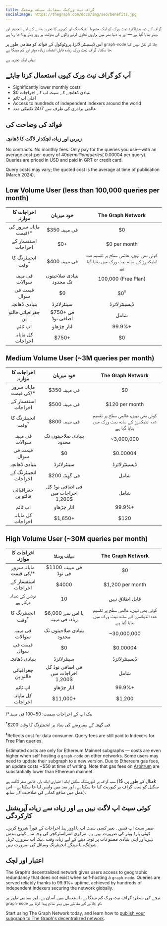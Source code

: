 ```yaml
---
title: گراف نیٹ ورکنگ بمقابلہ سیلف ہوسٹنگ
socialImage: https://thegraph.com/docs/img/seo/benefits.jpg
---
```


گراف کے ڈیسینٹرالائزڈ نیٹ ورک کو ایک مضبوط انڈیکسنگ اور کیوری کا تجربہ بنانے کے لیے انجنیئر اور بہتر بنایا گیا ہے — اور یہ دنیا بھر میں ہزاروں تعاون کرنے والوں کی بدولت ہر روز بہتر ہوتا جا رہا ہے.

اس ڈیسینٹرالائزڈ پروٹوکول کے فوائد کو مقامی طور پر `graph-node` چلا کر نقل نہیں کیا جا سکتا۔ گراف نیٹ ورک زیادہ قابل اعتماد، زیادہ موثر اور کم مہنگا ہے.

یہاں ایک تجزیہ ہے:

## آپ کو گراف نیٹ ورک کیوں استعمال کرنا چاہئے

- Significantly lower monthly costs
- $0 بنیادی ڈھانچے کے سیٹ اپ کے اخراجات
- اعلی اپ ٹائم
- Access to hundreds of independent Indexers around the world
- عالمی برادری کی طرف سے 24/7 تکنیکی مدد

## فوائد کی وضاحت کی

### زیریں اور زیادہ لچکدار لاگت کا ڈھانچہ

No contracts. No monthly fees. Only pay for the queries you use—with an average cost-per-query of $40 per million queries (~$0.00004 per query). Queries are priced in USD and paid in GRT or credit card.

Query costs may vary; the quoted cost is the average at time of publication (March 2024).

## Low Volume User (less than 100,000 queries per month)

| اخراجات کا موازنہ | خود میزبان | The Graph Network |
| :-: | :-: | :-: |
| ماہانہ سرور کی قیمت/\* | $350 فی مہینہ | $0 |
| استفسار کے اخراجات | $0+ | $0 per month |
| انجینئرنگ کا وقت<sup>†</sup> | $400 فی مہینہ | کوئی بھی نہیں، عالمی سطح پر تقسیم شدہ انڈیکسرز کے ساتھ نیٹ ورک میں بنایا گیا ہے |
| فی مہینہ سوالات | بنیادی صلاحیتوں تک محدود | 100,000 (Free Plan) |
| قیمت فی سوال | $0 | $0<sup>‡</sup> |
| بنیادی ڈھانچہ | سینٹرلائزڈ | ڈیسینٹرلائزڈ |
| جغرافیائی فالتو پن | $750+ فی اضافی نوڈ | شامل |
| اپ ٹائم | اتار چڑھاو | 99.9%+ |
| کل ماہانہ اخراجات | <span className="highlight-row" />$750+ | $0 |

## Medium Volume User (~3M queries per month)

| اخراجات کا موازنہ | خود میزبان | The Graph Network |
| :-: | :-: | :-: |
| ماہانہ سرور کی قیمت/\* | $350 فی مہینہ | $0 |
| استفسار کے اخراجات | $500 فی مہینہ | $120 per month |
| انجینئرنگ کا وقت<sup>†</sup> | $800 فی مہینہ | کوئی بھی نہیں، عالمی سطح پر تقسیم شدہ انڈیکسرز کے ساتھ نیٹ ورک میں بنایا گیا ہے |
| فی مہینہ سوالات | بنیادی صلاحیتوں تک محدود | ~3,000,000 |
| قیمت فی سوال | $0 | $0.00004 |
| بنیادی ڈھانچہ | سینٹرلائزڈ | ڈیسینٹرلائزڈ |
| انجینئرنگ کے اخراجات | $200 فی گھنٹہ | شامل |
| جغرافیائی فالتو پن | فی اضافی نوڈ کل اخراجات میں $1,200 | شامل |
| اپ ٹائم | اتار چڑھاو | 99.9%+ |
| کل ماہانہ اخراجات | <span className="highlight-row" /> $1,650+ | $120 |

## High Volume User (~30M queries per month)

| اخراجات کا موازنہ | سیلف ہوسٹڈ | The Graph Network |
| :-: | :-: | :-: |
| ماہانہ سرور کی قیمت/\* | $1100 فی مہینہ، فی نوڈ | $0 |
| استفسار کے اخراجات | $4000 | $1,200 per month |
| نوڈس کی تعداد درکار ہے | 10 | قابل اطلاق نہیں |
| انجینئرنگ کا وقت<sup>†</sup> | $6,000 یا اس سے زیادہ فی مہینہ | کوئی بھی نہیں، عالمی سطح پر تقسیم شدہ انڈیکسرز کے ساتھ نیٹ ورک میں بنایا گیا ہے |
| فی مہینہ سوالات | بنیادی صلاحیتوں تک محدود | ~30,000,000 |
| قیمت فی سوال | $0 | $0.00004 |
| بنیادی ڈھانچہ | سینٹرلائزڈ | ڈیسینٹرلائزڈ |
| جغرافیائی فالتو پن | فی اضافی نوڈ کل اخراجات میں $1,200 | شامل |
| اپ ٹائم | اتار چڑھاو | 99.9%+ |
| کل ماہانہ اخراجات | <span className="highlight-row" /> $11,000+ | $1,200 |

/\*بیک اپ کے اخراجات سمیت: $50-$100 فی مہینہ

<sup>†</sup>$200 فی گھنٹہ کے مفروضے کی بنیاد پر انجینئرنگ کا وقت

<sup>‡</sup>Reflects cost for data consumer. Query fees are still paid to Indexers for Free Plan queries.

Estimated costs are only for Ethereum Mainnet subgraphs — costs are even higher when self hosting a `graph-node` on other networks. Some users may need to update their subgraph to a new version. Due to Ethereum gas fees, an update costs ~$50 at time of writing. Note that gas fees on [Arbitrum](/arbitrum/arbitrum-faq) are substantially lower than Ethereum mainnet.

سب گراف پر کیوریٹنگ سگنل ایک اختیاری ایک بار، خالص صفر لاگت ہے (مثال کے طور پر، $1k سگنل کو سب گراف پر کیوریٹ کیا جا سکتا ہے، اور بعد میں واپس لیا جا سکتا ہے—اس عمل میں منافع کمانے کی صلاحیت کے ساتھ).

## کوئی سیٹ اپ لاگت نہیں ہے اور زیادہ سے زیادہ آپریشنل کارکردگی

صفر سیٹ اپ فیس . بغیر کسی سیٹ اپ یا اوور ہیڈ اخراجات کے فوراً شروع کریں۔کوئی ہارڈ ویئر کی ضرورت نہیں ہے. مرکزی انفراسٹرکچر کی وجہ سے کوئی بندش نہیں،اور اپنی بنیادی مصنوعات پر توجہ دینے کے لیے زیادہ وقت ۔بیک اپ سرورز، ٹربل شوٹنگ، یا مہنگے انجینئرنگ وسائل کی ضرورت نہیں.

## اعتبار اور لچک

The Graph’s decentralized network gives users access to geographic redundancy that does not exist when self-hosting a `graph-node`. Queries are served reliably thanks to 99.9%+ uptime, achieved by hundreds of independent Indexers securing the network globally.

نیچے کی سطر: گراف نیٹ ورک کم مہنگا ہے، استعمال میں آسان ہے، اور مقامی طور پر `graph-node` کو چلانے کے مقابلے میں بہتر نتائج پیدا کرتا ہے.

Start using The Graph Network today, and learn how to [publish your subgraph to The Graph's decentralized network](/quick-start).
